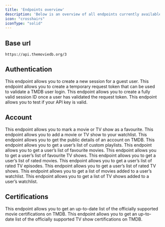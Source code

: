 ```yaml
---
title: 'Endpoints overview'
description: 'Below is an overview of all endpoints currently available on TMDB'
icon: "crosshairs"
iconType: "solid"
---
```


## Base url
```
https://api.themoviedb.org/3
```

## Authentication

<CardGroup cols={1}>
  <Card
    title="/authentication/guest_session/new"
    icon="square-1"
    href="https://devliz.mintlify.app/api-reference/endpoint/authentication/create-guest-session"
  >
    This endpoint allows you to create a new session for a guest user.
  </Card>
  <Card
    title="/authentication/token/new"
    icon="square-2"
    href="https://devliz.mintlify.app/api-reference/endpoint/authentication/create-request-token"
  >
   This endpoint allows you to create a temporary request token that can be used to validate 
   a TMDB user login.
  </Card>
  <Card
    title="/authentication/session/new"
    icon="square-3"
    href="https://devliz.mintlify.app/api-reference/endpoint/authentication/create-session-id"
  >
   This endpoint allows you to create a fully valid session ID once a user has validated the 
   request token.
  </Card>
  <Card
    title="/authentication"
    icon="square-4"
    href="https://devliz.mintlify.app/api-reference/endpoint/authentication/validate-api-key"
  >
   This endpoint allows you to test if your API key is valid.
  </Card>
</CardGroup>

## Account

<CardGroup cols={1}>
  <Card
    title="/account/{account_id}/favorite"
    icon="square-1"
    href="https://devliz.mintlify.app/api-reference/endpoint/account/add-favourite"
  >
    This endpoint allows you to mark a movie or TV show as a favourite.
  </Card>
  <Card
    title="/account/{account_id}/watchlist"
    icon="square-2"
    href="https://devliz.mintlify.app/api-reference/endpoint/account/add-to-watchlist"
  >
   This endpoint allows you to add a movie or TV show to your watchlist.
  </Card>
  <Card
    title="/account/{{account_id}}"
    icon="square-3"
    href="https://devliz.mintlify.app/api-reference/endpoint/account/fetch-account-details"
  >
  This endpoint allows you to get the public details of an account on TMDB.
  </Card>
  <Card
    title="/account/{account_id}/lists"
    icon="square-4"
    href="https://devliz.mintlify.app/api-reference/endpoint/account/list-custom-playlist"
  >
   This endpoint allows you to get a user’s list of custom playlists.
  </Card>
  <Card
    title="/account/{account_id}/favorite/movies"
    icon="square-5"
    href="https://devliz.mintlify.app/api-reference/endpoint/account/list-favourite-movies"
  >
   This endpoint allows you to get a user’s list of favourite movies.
  </Card>
  <Card
    title="/account/{account_id}/favorite/tv"
    icon="square-6"
    href="https://devliz.mintlify.app/api-reference/endpoint/account/list-favourite-tv-shows"
  >
   This endpoint allows you to get a user’s list of favourite TV shows.
  </Card>
  <Card
    title="/account/{account_id}/rated/movies"
    icon="square-7"
    href="https://devliz.mintlify.app/api-reference/endpoint/account/list-rated-movies"
  >
   This endpoint allows you to get a user’s list of rated movies.
  </Card>
  <Card
    title="/account/{{account_id}}/rated/tv/episodes"
    icon="square-8"
    href="https://devliz.mintlify.app/api-reference/endpoint/account/list-rated-tv-episodes"
  >
   This endpoint allows you to get a user’s list of rated TV episodes.
  </Card>
  <Card
    title="/account/{account_id}/rated/tv"
    icon="square-9"
    href="https://devliz.mintlify.app/api-reference/endpoint/account/list-rated-tv-shows"
  >
   This endpoint allows you to get a user’s list of rated TV shows.
  </Card>
  <Card
    title="/account/{account_id}/watchlist/movies"
    icon="square-10"
    href="https://devliz.mintlify.app/api-reference/endpoint/account/list-watchlisted-movies"
  >
   This endpoint allows you to get a list of movies added to a user’s watchlist.
  </Card>
  <Card
    title="/account/{account_id}/watchlist/tv"
    icon="square-eleven"
    href="https://devliz.mintlify.app/api-reference/endpoint/account/list-watchlisted-tv-shows"
  >
  This endpoint allows you to get a list of TV shows added to a user’s watchlist.
  </Card>
</CardGroup>

## Certifications
<CardGroup cols={1}>
  <Card
    title="/certification/movie/list"
    icon="square-1"
    href="https://devliz.mintlify.app/api-reference/endpoint/certifications/list-movie-certifications"
  >
    This endpoint allows you to get an up-to-date list of the officially supported movie certifications on TMDB.
  </Card>
   <Card
    title="/certification/tv/list"
    icon="square-2"
    href="https://devliz.mintlify.app/api-reference/endpoint/certifications/list-movie-certifications"
  >
   This endpoint allows you to get an up-to-date list of the officially supported TV show certifications on TMDB.
  </Card>
  </CardGroup>
